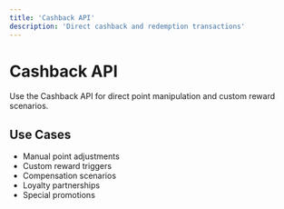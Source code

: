 ```yaml
---
title: 'Cashback API'
description: 'Direct cashback and redemption transactions'
---
```


# Cashback API

Use the Cashback API for direct point manipulation and custom reward scenarios.

## Use Cases

- Manual point adjustments
- Custom reward triggers
- Compensation scenarios
- Loyalty partnerships
- Special promotions

